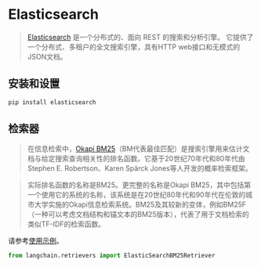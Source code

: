 # Elasticsearch

>[Elasticsearch](https://www.elastic.co/elasticsearch/) 是一个分布式的、面向 REST 的搜索和分析引擎。
>它提供了一个分布式、多租户的全文搜索引擎，具有HTTP web接口和无模式的JSON文档。

## 安装和设置

```bash
pip install elasticsearch
```

## 检索器

>在信息检索中，[Okapi BM25](https://en.wikipedia.org/wiki/Okapi_BM25)（BM代表最佳匹配）是搜索引擎用来估计文档与给定搜索查询相关性的排名函数。它基于20世纪70年代和80年代由Stephen E. Robertson、Karen Spärck Jones等人开发的概率检索框架。

> 实际排名函数的名称是BM25。更完整的名称是Okapi BM25，其中包括第一个使用它的系统的名称，该系统是在20世纪80年代和90年代在伦敦的城市大学实施的Okapi信息检索系统。BM25及其较新的变体，例如BM25F（一种可以考虑文档结构和锚文本的BM25版本），代表了用于文档检索的类似TF-IDF的检索函数。

请参考[使用示例](/docs/modules/data_connection/retrievers/integrations/elastic_search_bm25.html)。

```python
from langchain.retrievers import ElasticSearchBM25Retriever
```
